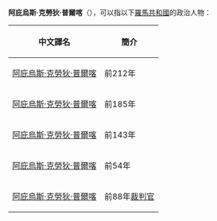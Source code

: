'''阿庇烏斯·克勞狄·普爾喀'''（{{lang-la|Appius Claudius Pulcher}}），可以指以下[[羅馬共和國|羅馬共和國]]的政治人物：

{| class=wikitable
|-
!中文譯名||colspan="2"| 簡介
|-
|[[阿庇烏斯·克勞狄·普爾喀_(前212年執政官)|阿庇烏斯·克勞狄·普爾喀]]||前212年 ||rowspan="4" | [[羅馬執政官|執政官]]
|-
|[[阿庇烏斯·克勞狄·普爾喀_(前185年執政官)|阿庇烏斯·克勞狄·普爾喀]]||前185年
|-
|[[阿庇烏斯·克勞狄·普爾喀_(前143年執政官)|阿庇烏斯·克勞狄·普爾喀]]||前143年
|-
|[[阿庇烏斯·克勞狄·普爾喀_(前54年執政官)|阿庇烏斯·克勞狄·普爾喀]]||前54年
|-
|[[阿庇烏斯·克勞狄·普爾喀_(前88年裁判官)|阿庇烏斯·克勞狄·普爾喀]]||colspan="2"| 前88年[[裁判官|裁判官]]
|}

{{Disambiguation|A|Cat=八字以上人名译名消歧义}}